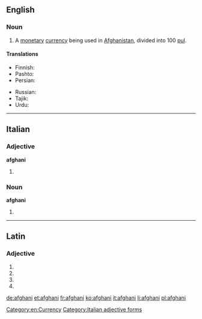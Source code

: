 {{also|Afghani}}
==English==

===Noun===
{{wikipedia|Afghan afghani}}
{{en-noun}}

# A [[monetary]] [[currency]] being used in [[Afghanistan]], divided into 100 [[pul]].

====Translations====
{{trans-top|national currency of Afghanistan}}
* Finnish: {{t+|fi|afgaani}}
* Pashto: {{t-|ps|فغانۍ|sc=ps-Arab}}
* Persian: {{t+|fa|افغانی|tr=afğâni}}
{{trans-mid}}
* Russian: {{t+|ru|афгани|m|tr=afgáni|sc=Cyrl}}
* Tajik: {{t-|tg|афғонӣ|tr=afğonī|sc=Cyrl}}
* Urdu: {{t-|ur|افغانی|tr=afġānī}}
{{trans-bottom}}

[[Category:en:Currency]]

----

==Italian==

===Adjective===
'''afghani''' {{m}}

# {{plural of|afghano|lang=it}}

===Noun===
'''afghani''' {{m}}

# {{plural of|afghano|lang=it}}

[[Category:Italian adjective forms]]

----

==Latin==

===Adjective===
{{la-adj-form|afghanī}}

# {{inflection of|afghanus||nom|m|p|lang=la}}
# {{inflection of|afghanus||gen|m|s|lang=la}}
# {{inflection of|afghanus||gen|n|s|lang=la}}
# {{inflection of|afghanus||voc|m|p|lang=la}}

[[de:afghani]]
[[et:afghani]]
[[fr:afghani]]
[[ko:afghani]]
[[it:afghani]]
[[li:afghani]]
[[pl:afghani]]